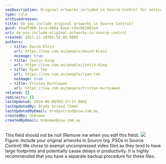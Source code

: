 ```yaml
---
seoDescription: Original artworks included in Source Control for version control and collaboration, exempting uncompressed video files to avoid delays.
type: rule
archivedreason:
title: Do you include original artworks in Source Control?
guid: 45adf968-1cca-488a-baea-cdacb62882a4
uri: do-you-include-original-artworks-in-source-control
created: 2011-11-18T03:52:46.000Z
authors:
  - title: David Klein
    url: https://ssw.com.au/people/david-klein
    noimage: true
  - title: Justin King
    url: https://ssw.com.au/people/justin-king
  - title: Ryan Tee
    url: https://ssw.com.au/people/ryan-tee
    noimage: true
  - title: Tristan Kurniawan
    url: https://ssw.com.au/people/tristan-kurniawan
related: []
redirects: []
lastUpdated: 2024-06-08T03:27:17.000Z
lastUpdatedBy: Brady Stroud [SSW]
lastUpdatedByEmail: bradystroud@ssw.com.au
createdBy: Unknown
createdByEmail: Unknown@ssw.com.au
---
```


This field should not be null (Remove me when you edit this field).
![](include_artworks_in_source.gif) Figure: Include your original artworks in Source (eg .PSDs in Source Control)
We chose to exempt uncompressed video files as they tend to have large footprints and potentially cause delays in productivity. It is highly recommended that you have a separate backup procedure for these files.
